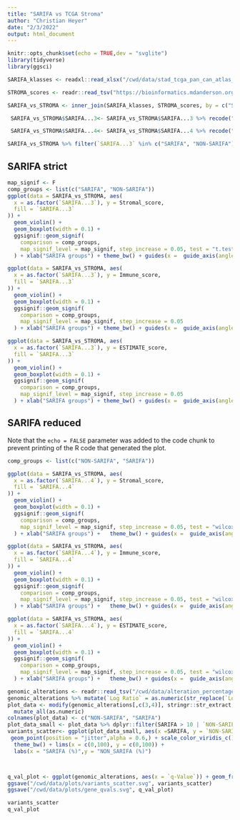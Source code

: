 ```yaml
---
title: "SARIFA vs TCGA Stroma"
author: "Christian Heyer"
date: "2/3/2022"
output: html_document
---
```


```r
knitr::opts_chunk$set(echo = TRUE,dev = "svglite")
library(tidyverse)
library(ggsci)
```

```r
SARIFA_klasses <- readxl::read_xlsx("/cwd/data/stad_tcga_pan_can_atlas_2018_clinical_data_bg.xlsx")

STROMA_scores <- readr::read_tsv("https://bioinformatics.mdanderson.org/estimate/tables/stomach_adenocarcinoma_RNAseqV2.txt")

SARIFA_vs_STROMA <- inner_join(SARIFA_klasses, STROMA_scores, by = c("Sample ID" = "ID")) %>% select("Patient ID", "SARIFA...3", "SARIFA...4", "Stromal_score", "Immune_score", "ESTIMATE_score")

 SARIFA_vs_STROMA$SARIFA...3<- SARIFA_vs_STROMA$SARIFA...3 %>% recode("0" = "NON-SARIFA", "1" = "SARIFA", "3" = "prob. NON-SARIFA", "NA" = "unclear", "NV" = "no data", "4" = "unclear") %>% forcats::fct_relevel("SARIFA")

 SARIFA_vs_STROMA$SARIFA...4<- SARIFA_vs_STROMA$SARIFA...4 %>% recode("0" = "NON-SARIFA", "1" = "SARIFA", "3" = "prob. NON-SARIFA", "NA" = "unclear", "NV" = "no data", "4" = "unclear") %>% forcats::fct_relevel("SARIFA")

SARIFA_vs_STROMA %>% filter(`SARIFA...3` %in% c("SARIFA", "NON-SARIFA")) -> SARIFA_vs_STROMA
```

## SARIFA strict

```r
map_signif <- F
comp_groups <- list(c("SARIFA", "NON-SARIFA"))
ggplot(data = SARIFA_vs_STROMA, aes(
  x = as.factor(`SARIFA...3`), y = Stromal_score, 
  fill = `SARIFA...3`
)) +
  geom_violin() +
  geom_boxplot(width = 0.1) +
  ggsignif::geom_signif(
    comparison = comp_groups,
    map_signif_level = map_signif, step_increase = 0.05, test = "t.test"
  ) + xlab("SARIFA groups") + theme_bw() + guides(x =  guide_axis(angle = 45)) + labs(fill = "SARIFA groups") + scale_fill_npg(alpha = 0.8)

ggplot(data = SARIFA_vs_STROMA, aes(
  x = as.factor(`SARIFA...3`), y = Immune_score,
  fill = `SARIFA...3`
)) +
  geom_violin() +
  geom_boxplot(width = 0.1) +
  ggsignif::geom_signif(
    comparison = comp_groups,
    map_signif_level = map_signif, step_increase = 0.05
  ) + xlab("SARIFA groups") + theme_bw() + guides(x =  guide_axis(angle = 45)) + labs(fill = "SARIFA groups")

ggplot(data = SARIFA_vs_STROMA, aes(
  x = as.factor(`SARIFA...3`), y = ESTIMATE_score,
  fill = `SARIFA...3`
)) +
  geom_violin() +
  geom_boxplot(width = 0.1) +
  ggsignif::geom_signif(
    comparison = comp_groups,
    map_signif_level = map_signif, step_increase = 0.05
  ) + xlab("SARIFA groups") + theme_bw() + guides(x =  guide_axis(angle = 45)) + labs(fill = "SARIFA groups")


```

## SARIFA reduced

Note that the `echo = FALSE` parameter was added to the code chunk to prevent printing of the R code that generated the plot.

```r
comp_groups <- list(c("NON-SARIFA", "SARIFA"))

ggplot(data = SARIFA_vs_STROMA, aes(
  x = as.factor(`SARIFA...4`), y = Stromal_score,
  fill = `SARIFA...4`
)) +
  geom_violin() +
  geom_boxplot(width = 0.1) +
  ggsignif::geom_signif(
    comparison = comp_groups,
    map_signif_level = map_signif, step_increase = 0.05, test = "wilcox.test"
  ) + xlab("SARIFA groups") +   theme_bw() + guides(x =  guide_axis(angle = 45)) + labs(fill = "SARIFA groups")

ggplot(data = SARIFA_vs_STROMA, aes(
  x = as.factor(`SARIFA...4`), y = Immune_score,
  fill = `SARIFA...4`
)) +
  geom_violin() +
  geom_boxplot(width = 0.1) +
  ggsignif::geom_signif(
    comparison = comp_groups,
    map_signif_level = map_signif, step_increase = 0.05, test = "wilcox.test"
  ) + xlab("SARIFA groups") +   theme_bw() + guides(x =  guide_axis(angle = 45)) + labs(fill = "SARIFA groups")

ggplot(data = SARIFA_vs_STROMA, aes(
  x = as.factor(`SARIFA...4`), y = ESTIMATE_score,
  fill = `SARIFA...4`
)) +
  geom_violin() +
  geom_boxplot(width = 0.1) +
  ggsignif::geom_signif(
    comparison = comp_groups,
    map_signif_level = map_signif, step_increase = 0.05, test = "wilcox.test"
  ) + xlab("SARIFA groups") +   theme_bw() + guides(x =  guide_axis(angle = 45)) + labs(fill = "SARIFA groups")


```


```r
genomic_alterations <- readr::read_tsv("/cwd/data/alteration_percentage.tsv")
genomic_alterations %>% mutate(`Log Ratio` = as.numeric(str_replace(`Log Ratio`,"[<>]","")))  -> genomic_alterations
plot_data <- modify(genomic_alterations[,c(3,4)], stringr::str_extract, pattern = "\\d*.\\d*(?=%)") %>%
  mutate_all(as.numeric)
colnames(plot_data) <- c("NON-SARIFA", "SARIFA")
plot_data_small <- plot_data %>% dplyr::filter(SARIFA > 10 | `NON-SARIFA` > 10 )
variants_scatter<- ggplot(plot_data_small, aes(x =SARIFA, y = `NON-SARIFA`)) +  
 geom_point(position = "jitter",alpha = 0.6,) + scale_color_viridis_c()+
  theme_bw() + lims(x = c(0,100), y = c(0,100)) + 
  labs(x = "SARIFA (%)",y = "NON_SARIFA (%)")



q_val_plot <- ggplot(genomic_alterations, aes(x = `q-Value`)) + geom_freqpoly() + theme_bw()+ xlim(c(0,1))
ggsave("/cwd/data/plots/variants_scatter.svg", variants_scatter)
ggsave("/cwd/data/plots/gene_qvals.svg", q_val_plot)

variants_scatter
q_val_plot
```
